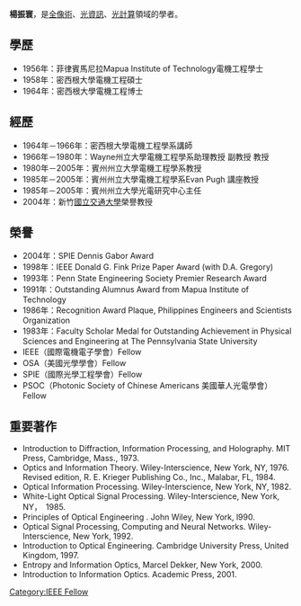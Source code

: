 '''楊振寰'''，是[[全像術|全像術]]、[[光資訊|光資訊]]、[[光計算|光計算]]領域的學者。

==學歷==
*1956年：菲律賓馬尼拉Mapua Institute of Technology電機工程學士
*1958年：密西根大學電機工程碩士
*1964年：密西根大學電機工程博士

==經歷==
*1964年－1966年：密西根大學電機工程學系講師               
*1966年－1980年：Wayne州立大學電機工程學系助理教授 副教授 教授
*1980年－2005年：賓州州立大學電機工程學系教授
*1985年－2005年：賓州州立大學電機工程學系Evan Pugh 講座教授
*1985年－2005年：賓州州立大學光電研究中心主任
*2004年：新竹[[國立交通大學|國立交通大學]]榮譽教授
==榮譽==
*2004年：SPIE Dennis Gabor Award
*1998年：IEEE Donald G. Fink Prize Paper Award (with D.A. Gregory)
*1993年：Penn State Engineering Society Premier Research Award
*1991年：Outstanding Alumnus Award from Mapua Institute of Technology
*1986年：Recognition Award Plaque, Philippines Engineers and Scientists Organization
*1983年：Faculty Scholar Medal for Outstanding Achievement in Physical Sciences and Engineering at The Pennsylvania State University
*IEEE（國際電機電子學會）Fellow
*OSA（美國光學學會）Fellow
*SPIE（國際光學工程學會）Fellow
*PSOC（Photonic Society of Chinese Americans 美國華人光電學會）Fellow

==重要著作==
*Introduction to Diffraction, Information Processing, and Holography. MIT Press, Cambridge, Mass., 1973.
*Optics and Information Theory. Wiley-Interscience, New York, NY, 1976. Revised edition, R. E. Krieger Publishing Co., Inc., Malabar, FL, 1984.
*Optical Information Processing. Wiley-Interscience, New York, NY, 1982.
*White-Light Optical Signal Processing. Wiley-Interscience, New York, NY，　1985.
*Principles of Optical Engineering . John Wiley, New York, l990.
*Optical Signal Processing, Computing and Neural Networks. Wiley-Interscience, New York, 1992. 
*Introduction to Optical Engineering. Cambridge University Press, United Kingdom, 1997. 
*Entropy and Information Optics, Marcel Dekker, New York, 2000.
*Introduction to Information Optics. Academic Press, 2001.

{{US-scientist-stub}}
[[Category:IEEE_Fellow|Category:IEEE Fellow]]